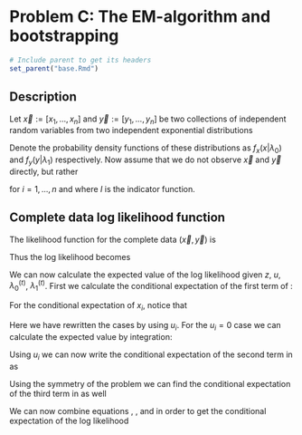 # Problem C: The EM-algorithm and bootstrapping

```r
# Include parent to get its headers
set_parent("base.Rmd")
```

## Description

Let $\vec{x} := [x_1, ..., x_n]$ and $\vec{y} := [y_1, ..., y_n]$ be two collections of independent random variables from two independent exponential distributions

\begin{align*}
  x_1, ..., x_n &\sim \text{exp}(\lambda_0) \\
  y_1, ..., y_n &\sim \text{exp}(\lambda_1).
\end{align*}

Denote the probability density functions of these distributions as $f_x(x | \lambda_0)$ and $f_y(y | \lambda_1)$ respectively.
Now assume that we do not observe $\vec{x}$ and $\vec{y}$ directly, but rather

\begin{align*}
  z_i &= \text{max}(x_i, y_i) \\
  u_i &= I(x_i \leq y_i) \\
\end{align*}

for $i = 1, ..., n$ and where $I$ is the indicator function.

## Complete data log likelihood function

The likelihood function for the complete data $(\vec{x}, \vec{y})$ is

\begin{gather*}
  L(\vec{x}, \vec{y} | \lambda_0, \lambda_0) \\
  =
    \prod_{i = 1}^n f_x(x_i | \lambda_0)
    \cdot
    \prod_{j = 1}^n f_y(y_j | \lambda_1) \\
  =
    \prod_{i = 1}^n \lambda_0 e^{-\lambda_0 x_i}
    \cdot
    \prod_{j = 1}^n \lambda_1 e^{-\lambda_1 y_i} \\
  =
    (\lambda_0 \lambda_1)^n
    \cdot
    \text{exp}
      \left\{
      -\lambda_0 \sum_{i = 1}^n x_i
      \right\}
    \cdot
    \text{exp}
      \left\{
      -\lambda_1 \sum_{j = 1}^n y_j
      \right\}
\end{gather*}

Thus the log likelihood becomes

\begin{gather}
  l(\vec{x}, \vec{y} | \lambda_0, \lambda_1)
  :=
  \ln{L(\vec{x}, \vec{y} | \lambda_0, \lambda_1)} \nonumber \\
  =
  n (\ln{\lambda_0} + \ln{\lambda_1})
  - \lambda_0 \sum_{i = 1}^n x_i
  - \lambda_1 \sum_{j = 1}^n y_j.
  \label{eq:loglik}
\end{gather}

We can now calculate the expected value of the log likelihood given $z$, $u$, $\lambda_0^{(t)}$, $\lambda_1^{(t)}$.
First we calculate the conditional expectation of the first term of \eqref{eq:loglik}:

\begin{equation}
  \label{eq:first}
  \text{E} \left[
    n (\ln{\lambda_0} + \ln{\lambda_1})
    ~|~
    z, u, \lambda_0^{(t)}, \lambda_1^{(t)}
  \right]
  =
  n (\ln{\lambda_0^{(t)}} + \ln{\lambda_1^{(t)}}).
\end{equation}

For the conditional expectation of $x_i$, notice that

\begin{align*}
  \text{E} \left[
    x_i
    ~|~
    z, u, \lambda_0^{(t)}, \lambda_1^{(t)}
  \right]
  =
  \begin{cases}
    z_i &\text{if } u_i = 1 \\
    %
    \text{E}\left[
      x_i ~|~ x_i < z_i, z, u, \lambda_0^{(t)}, \lambda_1^{(t)}
    \right]
    &\text{otherwise.}
  \end{cases} \\
  %
  =
    u_i z_i
    +
    (1 - u_i)
    \text{E}\left[
      x_i ~|~ x_i < z_i, z, u, \lambda_0^{(t)}, \lambda_1^{(t)}
    \right]
\end{align*}

Here we have rewritten the cases by using $u_i$.
For the $u_i = 0$ case we can calculate the expected value by integration:

\begin{gather*}
  \text{E}\left[
    x_i
    ~\middle|~
    x_i < z_i, z, u, \lambda_0^{(t)}, \lambda_1^{(t)}
  \right] \\
  =
    \frac{
      \int_{x = 0}^{x = z_i} x f_x(x ~|~ \lambda_0^{(t)})\text{d}x
    }{
      \int_{x = 0}^{x = z_i} f_x(x ~|~ \lambda_0^{(t)})\text{d}x
    } \\
  %
  =
    \frac{
      \int_{x = 0}^{x = z_i} \lambda_0 x e^{-\lambda_0 x} \text{d}x
    }{
      \int_{x = 0}^{x = z_i} \lambda_0 e^{-\lambda_0 x} \text{d}x
    } \\
  %
  =
    \frac{
      1 - (\lambda_0^{(t)} z_i + 1) e^{-\lambda_0^{(t)} z_i}
    }{
      \lambda_0^{(t)}
    }
    \cdot
    \frac{1}{1 - e^{-\lambda_0^{(t)} z_i}} \\
  =
    \frac{1}{\lambda_0^{(t)}}
    -
    \frac{z_i}{e^{\lambda_0^{(t)} z_i} - 1}
\end{gather*}

Using $u_i$ we can now write the conditional expectation of the second term in \eqref{eq:loglik} as

\begin{equation}
  \label{eq:second}
  E\left[
    \lambda_0 \sum_{i = 1}^n x_i
    ~\middle|~
    z, u, \lambda_0^{(t)}, \lambda_1^{(t)}
  \right]
  =
    \lambda_0 \sum_{i = 1}^n \left[
      u_i z_i
      +
      (1 - u_i)
      \left(
        \frac{1}{\lambda_0^{(t)}}
        -
        \frac{z_i}{e^{\lambda_0^{(t)} z_i} - 1}
      \right)
    \right]
\end{equation}

Using the symmetry of the problem we can find the conditional expectation of the third term in \eqref{eq:loglik} as well

\begin{equation}
  \label{eq:third}
  E\left[
    \lambda_1 \sum_{j = 1}^n y_j
    ~\middle|~
    z, u, \lambda_0^{(t)}, \lambda_1^{(t)}
  \right]
  =
    \lambda_1 \sum_{j = 1}^n \left[
      (1 - u_i) z_i
      +
      u_i
      \left(
        \frac{1}{\lambda_1^{(t)}}
        -
        \frac{z_i}{e^{\lambda_1^{(t)} z_i} - 1}
      \right)
    \right]
\end{equation}

We can now combine equations \eqref{eq:first}, \eqref{eq:second}, and \eqref{eq:third} in order to get the conditional expectation of the log likelihood

\begin{align*}
  E\left[
    l(\vec{x}, \vec{y} ~|~ \lambda_0, \lambda_1)
    ~\middle|~
    z, u, \lambda_0^{(t)}, \lambda_1^{(t)}
  \right]
  &=
    n (\ln{\lambda_0^{(t)}} + \ln{\lambda_1^{(t)}}) \\
  &-
    \lambda_0 \sum_{i = 1}^n \left[
      u_i z_i
      +
      (1 - u_i)
      \left(
        \frac{1}{\lambda_0^{(t)}}
        -
        \frac{z_i}{e^{\lambda_0^{(t)} z_i} - 1}
      \right)
    \right] \\
  &-
    \lambda_1 \sum_{j = 1}^n \left[
      (1 - u_i) z_i
      +
      u_i
      \left(
        \frac{1}{\lambda_1^{(t)}}
        -
        \frac{z_i}{e^{\lambda_1^{(t)} z_i} - 1}
      \right)
    \right]
\end{align*}
